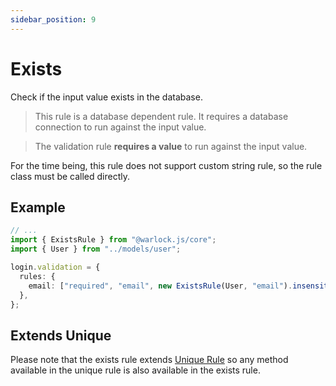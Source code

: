 ```yaml
---
sidebar_position: 9
---
```


# Exists

Check if the input value exists in the database.

> This rule is a database dependent rule. It requires a database connection to run against the input value.

> The validation rule **requires a value** to run against the input value.

For the time being, this rule does not support custom string rule, so the rule class must be called directly.

## Example

```ts title="src/app/users/controllers/login.ts"
// ...
import { ExistsRule } from "@warlock.js/core";
import { User } from "../models/user";

login.validation = {
  rules: {
    email: ["required", "email", new ExistsRule(User, "email").insensitive()],
  },
};
```

## Extends Unique

Please note that the exists rule extends [Unique Rule](./unique) so any method available in the unique rule is also available in the exists rule.
